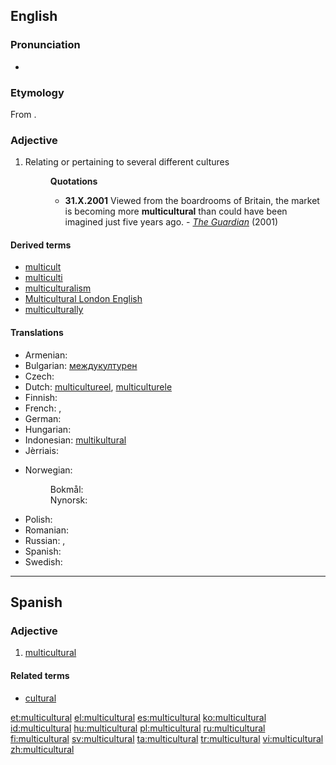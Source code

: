==English==

===Pronunciation===
* {{IPA|/ˌmʌltiˈkʌltʃəɹəl/|lang=en}}

===Etymology===
From {{prefix|multi|cultural|lang=en}}.

===Adjective===
{{en-adj}}

# Relating or pertaining to several different cultures
#: '''Quotations'''
#:* '''31.X.2001''' Viewed from the boardrooms of Britain, the market is becoming more '''multicultural''' than could have been imagined just five years ago. - ''[http://www.guardian.co.uk/racism/Story/0,2763,583454,00.html The Guardian]'' (2001)

====Derived terms====
* [[multicult]]
* [[multiculti]]
* [[multiculturalism]]
* [[Multicultural London English]]
* [[multiculturally]]

====Translations====
{{trans-top|relating to several different cultures}}
* Armenian: {{t-|hy|բազմամշակութային|tr=bazmamšakutʿayin|sc=Armn}}
* Bulgarian: [[междукултурен]] {{g|m}}
* Czech: {{t-|cs|multikulturní}}
* Dutch: [[multicultureel]], [[multiculturele]]
* Finnish: {{t-|fi|monikulttuurinen}}
* French: {{t+|fr|multiculturel|m}}, {{t+|fr|multiculturelle|f}}
* German: {{t+|de|multikulturell}}
* Hungarian: {{t+|hu|multikulturális}}
* Indonesian: [[multikultural]]
* Jèrriais: {{tø|roa-jer|multitchultuthel}}
{{trans-mid}}
* Norwegian:
*: Bokmål: {{t-|no|flerkulturell}}
*: Nynorsk: {{t-|nn|fleirkulturell}}
* Polish: {{t-|pl|wielokulturowy|m}}
* Romanian: {{t-|ro|multicultural}}
* Russian: {{t-|ru|мультикультурный|tr=mulʹtikulʹtúrnyj|sc=Cyrl}}, {{t-|ru|относящийся к разным культурам|tr=otnosjáščijsja k ráznym kulʹtúram|sc=Cyrl}}
* Spanish: {{t+|es|multicultural}}
* Swedish: {{t-|sv|mångkulturell}}
{{trans-bottom}}

----

==Spanish==

===Adjective===
{{es-adj|pl=multiculturales}}

# [[#English|multicultural]]

====Related terms====
* [[cultural]]

[[et:multicultural]]
[[el:multicultural]]
[[es:multicultural]]
[[ko:multicultural]]
[[id:multicultural]]
[[hu:multicultural]]
[[pl:multicultural]]
[[ru:multicultural]]
[[fi:multicultural]]
[[sv:multicultural]]
[[ta:multicultural]]
[[tr:multicultural]]
[[vi:multicultural]]
[[zh:multicultural]]